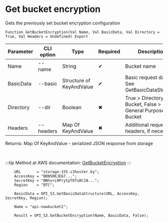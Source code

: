 ﻿---
sidebar_position: 5
---


# Get bucket encryption
 Gets the previously set bucket encryption configuration



`Function GetBucketEncryption(Val Name, Val BasicData, Val Directory = True, Val Headers = Undefined) Export`

  | Parameter | CLI option | Type | Required | Description |
  |-|-|-|-|-|
  | Name | --name | String | &#x2714; | Bucket name |
  | BasicData | --basic | Structure of KeyAndValue | &#x2714; | Basic request data. See GetBasicDataStructure |
  | Directory | --dir | Boolean | &#x2716; | True > Directory Bucket, False > General Purpose Bucket |
  | Headers | --headers | Map Of KeyAndValue | &#x2716; | Additional request headers, if necessary |

  
  Returns:  Map Of KeyAndValue - serialized JSON response from storage

<br/>

:::tip
Method at AWS documentation: [GetBucketEncryption](https://docs.aws.amazon.com/AmazonS3/latest/API/API_GetBucketEncryption.html)
:::
<br/>


```bsl title="1C:Enterprise/OneScript code example"
    URL       = "storage-155.s3hoster.by";
    AccessKey = "BRN5RKJE67...";
    SecretKey = "NNhv+i9PrytpT8Tu0C1N...";
    Region    = "BTC";

    BasicData = OPI_S3.GetBasicDataStructure(URL, AccessKey, SecretKey, Region);

    Name = "opi-newbucket2";

    Result = OPI_S3.GetBucketEncryption(Name, BasicData, False);
```
 




